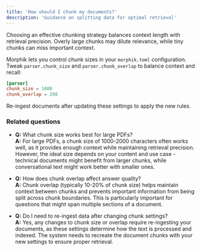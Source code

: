 ```yaml
---
title: 'How should I chunk my documents?'
description: 'Guidance on splitting data for optimal retrieval'
---
```


Choosing an effective chunking strategy balances context length with retrieval precision. Overly large chunks may dilute relevance, while tiny chunks can miss important context.

Morphik lets you control chunk sizes in your `morphik.toml` configuration. Tweak `parser.chunk_size` and `parser.chunk_overlap` to balance context and recall:

```toml
[parser]
chunk_size = 1000
chunk_overlap = 200
```

Re-ingest documents after updating these settings to apply the new rules.

### Related questions

- **Q:** What chunk size works best for large PDFs?  
  **A:** For large PDFs, a chunk size of 1000-2000 characters often works well, as it provides enough context while maintaining retrieval precision. However, the ideal size depends on your content and use case - technical documents might benefit from larger chunks, while conversational text might work better with smaller ones.

- **Q:** How does chunk overlap affect answer quality?  
  **A:** Chunk overlap (typically 10-20% of chunk size) helps maintain context between chunks and prevents important information from being split across chunk boundaries. This is particularly important for questions that might span multiple sections of a document.

- **Q:** Do I need to re-ingest data after changing chunk settings?  
  **A:** Yes, any changes to chunk size or overlap require re-ingesting your documents, as these settings determine how the text is processed and indexed. The system needs to recreate the document chunks with your new settings to ensure proper retrieval.
